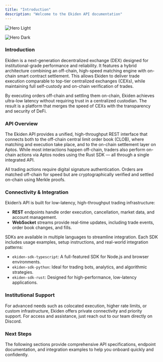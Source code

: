 ```yaml
---
title: "Introduction"
description: "Welcome to the Ekiden API documentation"
---
```


<img
  className="block dark:hidden"
  src="/image.avif"
  alt="Hero Light"
  title=""
/>

<img
  className="hidden dark:block"
  src="/image.avif"
  alt="Hero Dark"
  title={true}
/>

### **Introduction**

Ekiden is a next-generation decentralized exchange (DEX) designed for institutional-grade performance and reliability. It features a hybrid architecture combining an off-chain, high-speed matching engine with on-chain smart contract settlement. This allows Ekiden to deliver trade execution comparable to top-tier centralized exchanges (CEXs), while maintaining full self-custody and on-chain verification of trades.

By executing orders off-chain and settling them on-chain, Ekiden achieves ultra-low latency without requiring trust in a centralized custodian. The result is a platform that merges the speed of CEXs with the transparency and security of DeFi.

### **API Overview**

The Ekiden API provides a unified, high-throughput REST interface that connects both to the off-chain central limit order book (CLOB), where matching and execution take place, and to the on-chain settlement layer on Aptos. While most interactions happen off-chain, traders also perform on-chain actions via Aptos nodes using the Rust SDK — all through a single integrated API. 

All trading actions require digital signature authentication. Orders are matched off-chain for speed but are cryptographically verified and settled on-chain using Merkle proofs.

### **Connectivity & Integration**

Ekiden’s API is built for low-latency, high-throughput trading infrastructure:

- **REST** endpoints handle order execution, cancellation, market data, and account management.
- **WebSocket** streams provide real-time updates, including trade events, order book changes, and fills.

SDKs are available in multiple languages to streamline integration. Each SDK includes usage examples, setup instructions, and real-world integration patterns:

- `ekiden-sdk-typescript`: A full-featured SDK for Node.js and browser environments.
- `ekiden-sdk-python`: Ideal for trading bots, analytics, and algorithmic strategies.
- `ekiden-sdk-rust`: Designed for high-performance, low-latency applications.

### **Institutional Support**

For advanced needs such as colocated execution, higher rate limits, or custom infrastructure, Ekiden offers private connectivity and priority support. For access and assistance, just reach out to our team directly on Discord.

### **Next Steps**

The following sections provide comprehensive API specifications, endpoint documentation, and integration examples to help you onboard quickly and confidently.
